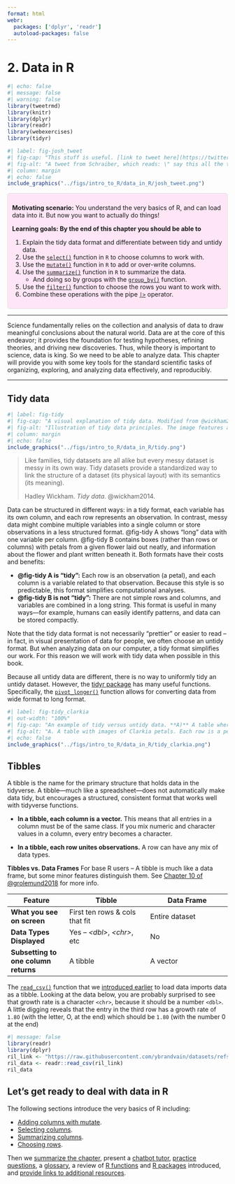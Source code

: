 ```yaml
---
format: html
webr:
  packages: ['dplyr', 'readr']
  autoload-packages: false
---
```



# 2. Data in R {#data_in_R}


```r
#| echo: false
#| message: false
#| warning: false
library(tweetrmd)
library(knitr)
library(dplyr)
library(readr)
library(webexercises)
library(tidyr)
```



```r
#| label: fig-josh_tweet
#| fig-cap: "This stuff is useful. [link to tweet here](https://twitter.com/LucyStats/status/1087770108443815936)"
#| fig-alt: "A tweet from Schraiber, which reads: \" say this all the time but: learning dplyr + ggplot was one of the highest payoff things I've done in my career.\""
#| column: margin
#| echo: false
include_graphics("../figs/intro_to_R/data_in_R/josh_tweet.png")
```

::: {.motivation style="background-color: #ffe6f7; padding: 10px; border: 1px solid #ddd; border-radius: 5px;"}


**Motivating scenario:** You understand the very basics of R, and can load data into it. But now you want to actually do things!   

**Learning goals: By the end of this chapter you should be able to**  

1. Explain the tidy data format and differentiate between tidy and untidy data.    
2. Use the [`select()`](https://dplyr.tidyverse.org/reference/select.html) function in `R` to choose columns to work with.   
3. Use the [`mutate()`](https://dplyr.tidyverse.org/reference/mutate.html) function in `R` to add or over-write columns.     
4. Use the [`summarize()`](https://dplyr.tidyverse.org/reference/summarise.html) function in `R` to summarize the data.   
   - And doing so by groups with the [`group_by()`](https://dplyr.tidyverse.org/reference/group_by.html) function.   
5. Use the [`filter()`](https://dplyr.tidyverse.org/reference/filter.html) function to choose the rows you want to work with.   
6. Combine these operations with the pipe  [`|>`](https://stat.ethz.ch/R-manual/R-devel/library/base/html/pipeOp.html) operator.  
:::     


---


<article class="drop-cap">Science fundamentally relies on the collection and analysis of data to draw meaningful conclusions about the natural world. Data are at the core of this endeavor; it provides the foundation for testing hypotheses, refining theories, and driving new discoveries. Thus, while theory is important to science, data is king. So we need to be able to analyze data. This chapter will provide you with some key tools for the standard scientific tasks of organizing, exploring, and analyzing data effectively,  and reproducibly. </article> 


---

## Tidy data


```r
#| label: fig-tidy
#| fig-cap: "A visual explanation of tidy data. Modified from @wickham2014."
#| fig-alt: "Illustration of tidy data principles. The image features a quote from Hadley Wickham: 'Tidy data is a standard way of mapping the meaning of a dataset to its structure.' The text explains that in tidy data, each variable forms a column, each observation forms a row, and each cell is a single measurement. A small table is included as an example, where column headers ('site,' 'ril,' 'visits') represent variables, and each row represents an observation. Emphasized text and highlighting visually reinforce key concepts."
#| column: margin
#| echo: false
include_graphics("../figs/intro_to_R/data_in_R/tidy.png")
```


> Like families, tidy datasets are all alike but every messy dataset is messy in its own way. Tidy datasets provide a standardized way to link the structure of a dataset (its physical layout) with its semantics (its meaning).
>
> Hadley Wickham. *Tidy data*. @wickham2014.

Data can be structured in different ways: in a tidy format, each variable has its own column, and each row represents an observation. In contrast, messy data might combine multiple variables into a single column or store observations in a less structured format.  @fig-tidy A  shows "long" data with one variable per column. @fig-tidy B contains boxes (rather than rows or columns) with petals from a given flower laid  out neatly, and information about the flower and plant written beneath it. Both formats have their costs and benefits:   

- **@fig-tidy A is  "tidy":** Each row is an observation (a petal), and each column is a variable related to that observation. Because this style is so predictable, this format simplifies computational analyses.  
- **@fig-tidy B is  not "tidy":** There are not simple rows and columns, and variables are combined in a long string. This format is useful in many ways—for example, humans can easily identify patterns, and data can be stored compactly. 

Note that the tidy data format is not necessarily "prettier" or easier to read -- in fact, in visual presentation of data for people, we often choose an untidy format. But when analyzing data on our computer, a tidy format simplifies our work. For this reason we will work with tidy data when possible in this book. 

:::aside
Because all untidy data are different, there is no way to uniformly tidy an untidy dataset. However, the [tidyr package](https://tidyr.tidyverse.org/)  has many useful functions. Specifically, the [`pivot_longer()`](https://tidyr.tidyverse.org/reference/pivot_longer.html) function allows for converting data from wide format to long format.
:::

```r
#| label: fig-tidy_clarkia
#| out-width: "100%"
#| fig-cap: "An example of tidy versus untidy data. **A)** A table where each row is an observation (a petal), and each column is a variable (e.g. pop, plant, image etc...). **B)** A nicely arranged (but not tidy) sheet of *Clarkia xantiana* petals - arranged by flower."
#| fig-alt: "A. A table with images of Clarkia petals. Each row is a petal. Columns are: Spp; Pop; Plant; Flower; Petal; Image."
#| echo: false
include_graphics("../figs/intro_to_R/data_in_R/tidy_clarkia.png")
```

## Tibbles 

A tibble is the name for the primary structure that holds data in the tidyverse. A tibble—much like a spreadsheet—does not automatically make data tidy, but encourages a structured, consistent format that works well with tidyverse functions.

- **In a tibble, each column is a vector.** This means that all entries in a column must be of the same class. If you mix numeric and character values in a column, every entry becomes a character.  

- **In a tibble, each row unites observations.** A row can have any mix of data types. 

:::{.aside}
**Tibbles vs. Data Frames**  For base R users -- A tibble is much like a data frame, but some minor features distinguish them. See [Chapter 10 of @grolemund2018](https://r4ds.had.co.nz/tibbles.html) for more info.

| Feature               | Tibble                            | Data Frame                          |
|-----------------------|--------------------------------|--------------------------------|
| **What you see on screen**          | First ten rows & cols that fit|  Entire dataset |
| **Data Types Displayed** | Yes -- *\<dbl\>*, *\<chr\>*, etc | No |
| **Subsetting to one column returns** | A tibble | A vector |
:::
  

The [`read_csv()`](https://readr.tidyverse.org/reference/read_delim.html) function that we [introduced earlier](getting_started.qmd#reading-data-into-r) to load data imports data as a tibble. Looking at the data below, you are probably surprised to see that growth rate is a character `<chr>`, because it should be a number `<dbl>`. A little digging reveals that the entry in the third row has a growth rate of `1.8O` (with the letter, O, at the end) which should be `1.80` (with the number 0 at the end)

```r
#| message: false
library(readr)
library(dplyr)
ril_link <- "https://raw.githubusercontent.com/ybrandvain/datasets/refs/heads/master/clarkia_rils.csv"
ril_data <- readr::read_csv(ril_link)
ril_data 
```


## Let's get ready to deal with data in R 

The following sections introduce the very basics of R including:     

- [Adding columns with mutate](#add_vars).    
- [Selecting columns](#select_vars).   
- [Summarizing columns](#summarize_vars).   
- [Choosing rows](#choose_rows).


Then we [summarize the chapter](#data_in_R_summarySummary), present  a [chatbot tutor](#data_in_R_summaryChatbot), [practice questions](#data_in_R_summaryPractice_questions), a [glossary](#data_in_R_summaryGlossary_of_terms),  a review of [R functions](#data_in_R_summaryNew_r_functions) and [R packages](#data_in_R_summaryR_packages_introduced) introduced, and [provide links to additional resources](#data_in_R_summaryAdditional_resources).    


